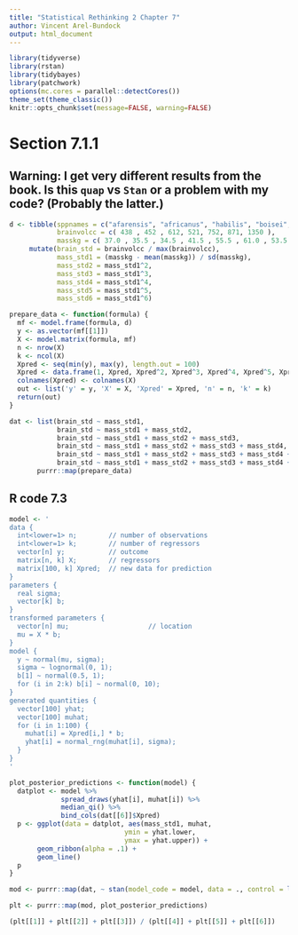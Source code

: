 ```yaml
---
title: "Statistical Rethinking 2 Chapter 7"
author: Vincent Arel-Bundock
output: html_document
---
```


```r

library(tidyverse)
library(rstan)
library(tidybayes)
library(patchwork)
options(mc.cores = parallel::detectCores())
theme_set(theme_classic())
knitr::opts_chunk$set(message=FALSE, warning=FALSE)

```

# Section 7.1.1

## Warning: I get very different results from the book. Is this `quap` vs `Stan` or a problem with my code? (Probably the latter.)

```r

d <- tibble(sppnames = c("afarensis", "africanus", "habilis", "boisei", "rudolfensis", "ergaster", "sapiens"),
            brainvolcc = c( 438 , 452 , 612, 521, 752, 871, 1350 ),
            masskg = c( 37.0 , 35.5 , 34.5 , 41.5 , 55.5 , 61.0 , 53.5 )) %>%
     mutate(brain_std = brainvolcc / max(brainvolcc),
            mass_std1 = (masskg - mean(masskg)) / sd(masskg),
            mass_std2 = mass_std1^2,
            mass_std3 = mass_std1^3,
            mass_std4 = mass_std1^4,
            mass_std5 = mass_std1^5,
            mass_std6 = mass_std1^6)

prepare_data <- function(formula) {
  mf <- model.frame(formula, d)
  y <- as.vector(mf[[1]])
  X <- model.matrix(formula, mf)
  n <- nrow(X)
  k <- ncol(X)
  Xpred <- seq(min(y), max(y), length.out = 100)
  Xpred <- data.frame(1, Xpred, Xpred^2, Xpred^3, Xpred^4, Xpred^5, Xpred^6)[, 1:k]
  colnames(Xpred) <- colnames(X)
  out <- list('y' = y, 'X' = X, 'Xpred' = Xpred, 'n' = n, 'k' = k)
  return(out)
}

dat <- list(brain_std ~ mass_std1,
            brain_std ~ mass_std1 + mass_std2,
            brain_std ~ mass_std1 + mass_std2 + mass_std3,
            brain_std ~ mass_std1 + mass_std2 + mass_std3 + mass_std4,
            brain_std ~ mass_std1 + mass_std2 + mass_std3 + mass_std4 + mass_std5,
            brain_std ~ mass_std1 + mass_std2 + mass_std3 + mass_std4 + mass_std5 + mass_std6) %>%
       purrr::map(prepare_data)

```

## R code 7.3

```r

model <- '
data {
  int<lower=1> n;        // number of observations
  int<lower=1> k;        // number of regressors
  vector[n] y;           // outcome
  matrix[n, k] X;        // regressors
  matrix[100, k] Xpred;  // new data for prediction
}
parameters {
  real sigma;
  vector[k] b;
}
transformed parameters {
  vector[n] mu;                    // location
  mu = X * b;
}
model {
  y ~ normal(mu, sigma);
  sigma ~ lognormal(0, 1);
  b[1] ~ normal(0.5, 1);
  for (i in 2:k) b[i] ~ normal(0, 10);
}
generated quantities {
  vector[100] yhat;
  vector[100] muhat;
  for (i in 1:100) {
    muhat[i] = Xpred[i,] * b;
    yhat[i] = normal_rng(muhat[i], sigma);
  }
}
'

plot_posterior_predictions <- function(model) {
  datplot <- model %>% 
             spread_draws(yhat[i], muhat[i]) %>% 
             median_qi() %>%
             bind_cols(dat[[6]]$Xpred)
  p <- ggplot(data = datplot, aes(mass_std1, muhat, 
                             ymin = yhat.lower, 
                             ymax = yhat.upper)) +
       geom_ribbon(alpha = .1) +
       geom_line()
  p
}

mod <- purrr::map(dat, ~ stan(model_code = model, data = ., control = list(adapt_delta = 0.99), iter = 10000))

plt <- purrr::map(mod, plot_posterior_predictions)

(plt[[1]] + plt[[2]] + plt[[3]]) / (plt[[4]] + plt[[5]] + plt[[6]])
```

